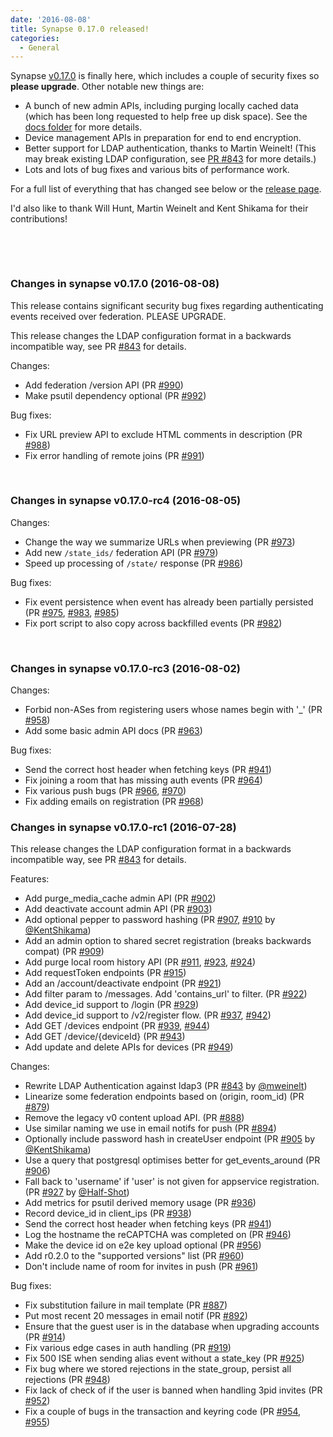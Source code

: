 ```yaml
---
date: '2016-08-08'
title: Synapse 0.17.0 released!
categories:
  - General
---
```


Synapse <a href="https://github.com/matrix-org/synapse/releases/tag/v0.17.0">v0.17.0</a> is finally here, which includes a couple of security fixes so <strong>please upgrade</strong>. Other notable new things are:
<ul>
 	<li>A bunch of new admin APIs, including purging locally cached data (which has been long requested to help free up disk space). See the <a href="https://github.com/matrix-org/synapse/tree/master/docs/admin_api">docs folder</a> for more details.</li>
 	<li>Device management APIs in preparation for end to end encryption.</li>
 	<li>Better support for LDAP authentication, thanks to Martin Weinelt! (This may break existing LDAP configuration, see <a href="https://github.com/matrix-org/synapse/pull/843">PR #843</a> for more details.)</li>
 	<li>Lots and lots of bug fixes and various bits of performance work.</li>
</ul>
For a full list of everything that has changed see below or the <a href="https://github.com/matrix-org/synapse/releases/tag/v0.17.0">release page</a>.

I'd also like to thank Will Hunt, Martin Weinelt and Kent Shikama for their contributions!

&nbsp;

&nbsp;
<h3>Changes in synapse v0.17.0 (2016-08-08)</h3>
This release contains significant security bug fixes regarding authenticating
events received over federation. PLEASE UPGRADE.

This release changes the LDAP configuration format in a backwards incompatible
way, see PR <a class="issue-link js-issue-link" href="https://github.com/matrix-org/synapse/pull/843" data-url="https://github.com/matrix-org/synapse/issues/843" data-id="158692541" data-error-text="Failed to load issue title" data-permission-text="Issue title is private">#843</a> for details.

Changes:
<ul>
 	<li>Add federation /version API (PR <a class="issue-link js-issue-link" href="https://github.com/matrix-org/synapse/pull/990" data-url="https://github.com/matrix-org/synapse/issues/990" data-id="169636556" data-error-text="Failed to load issue title" data-permission-text="Issue title is private">#990</a>)</li>
 	<li>Make psutil dependency optional (PR <a class="issue-link js-issue-link" href="https://github.com/matrix-org/synapse/pull/992" data-url="https://github.com/matrix-org/synapse/issues/992" data-id="169888303" data-error-text="Failed to load issue title" data-permission-text="Issue title is private">#992</a>)</li>
</ul>
Bug fixes:
<ul>
 	<li>Fix URL preview API to exclude HTML comments in description (PR <a class="issue-link js-issue-link" href="https://github.com/matrix-org/synapse/pull/988" data-url="https://github.com/matrix-org/synapse/issues/988" data-id="169610681" data-error-text="Failed to load issue title" data-permission-text="Issue title is private">#988</a>)</li>
 	<li>Fix error handling of remote joins (PR <a class="issue-link js-issue-link" href="https://github.com/matrix-org/synapse/pull/991" data-url="https://github.com/matrix-org/synapse/issues/991" data-id="169653250" data-error-text="Failed to load issue title" data-permission-text="Issue title is private">#991</a>)</li>
</ul>
&nbsp;
<h3>Changes in synapse v0.17.0-rc4 (2016-08-05)</h3>
Changes:
<ul>
 	<li>Change the way we summarize URLs when previewing (PR <a class="issue-link js-issue-link" href="https://github.com/matrix-org/synapse/pull/973" data-url="https://github.com/matrix-org/synapse/issues/973" data-id="168942221" data-error-text="Failed to load issue title" data-permission-text="Issue title is private">#973</a>)</li>
 	<li>Add new <code>/state_ids/</code> federation API (PR <a class="issue-link js-issue-link" href="https://github.com/matrix-org/synapse/pull/979" data-url="https://github.com/matrix-org/synapse/issues/979" data-id="169136186" data-error-text="Failed to load issue title" data-permission-text="Issue title is private">#979</a>)</li>
 	<li>Speed up processing of <code>/state/</code> response (PR <a class="issue-link js-issue-link" href="https://github.com/matrix-org/synapse/pull/986" data-url="https://github.com/matrix-org/synapse/issues/986" data-id="169570759" data-error-text="Failed to load issue title" data-permission-text="Issue title is private">#986</a>)</li>
</ul>
Bug fixes:
<ul>
 	<li>Fix event persistence when event has already been partially persisted (PR <a class="issue-link js-issue-link" title="Ensure we only persist an event once at a time" href="https://github.com/matrix-org/synapse/pull/975" data-id="169098276" data-error-text="Failed to load issue title" data-permission-text="Issue title is private">#975</a>, <a class="issue-link js-issue-link" href="https://github.com/matrix-org/synapse/pull/983" data-url="https://github.com/matrix-org/synapse/issues/983" data-id="169382701" data-error-text="Failed to load issue title" data-permission-text="Issue title is private">#983</a>, <a class="issue-link js-issue-link" href="https://github.com/matrix-org/synapse/pull/985" data-url="https://github.com/matrix-org/synapse/issues/985" data-id="169570281" data-error-text="Failed to load issue title" data-permission-text="Issue title is private">#985</a>)</li>
 	<li>Fix port script to also copy across backfilled events (PR <a class="issue-link js-issue-link" href="https://github.com/matrix-org/synapse/pull/982" data-url="https://github.com/matrix-org/synapse/issues/982" data-id="169344602" data-error-text="Failed to load issue title" data-permission-text="Issue title is private">#982</a>)</li>
</ul>
&nbsp;
<h3>Changes in synapse v0.17.0-rc3 (2016-08-02)</h3>
Changes:
<ul>
 	<li>Forbid non-ASes from registering users whose names begin with '_' (PR <a class="issue-link js-issue-link" href="https://github.com/matrix-org/synapse/pull/958" data-url="https://github.com/matrix-org/synapse/issues/958" data-id="167904457" data-error-text="Failed to load issue title" data-permission-text="Issue title is private">#958</a>)</li>
 	<li>Add some basic admin API docs (PR <a class="issue-link js-issue-link" href="https://github.com/matrix-org/synapse/pull/963" data-url="https://github.com/matrix-org/synapse/issues/963" data-id="168102004" data-error-text="Failed to load issue title" data-permission-text="Issue title is private">#963</a>)</li>
</ul>
Bug fixes:
<ul>
 	<li>Send the correct host header when fetching keys (PR <a class="issue-link js-issue-link" href="https://github.com/matrix-org/synapse/pull/941" data-url="https://github.com/matrix-org/synapse/issues/941" data-id="166784788" data-error-text="Failed to load issue title" data-permission-text="Issue title is private">#941</a>)</li>
 	<li>Fix joining a room that has missing auth events (PR <a class="issue-link js-issue-link" href="https://github.com/matrix-org/synapse/pull/964" data-url="https://github.com/matrix-org/synapse/issues/964" data-id="168120112" data-error-text="Failed to load issue title" data-permission-text="Issue title is private">#964</a>)</li>
 	<li>Fix various push bugs (PR <a class="issue-link js-issue-link" href="https://github.com/matrix-org/synapse/pull/966" data-url="https://github.com/matrix-org/synapse/issues/966" data-id="168177154" data-error-text="Failed to load issue title" data-permission-text="Issue title is private">#966</a>, <a class="issue-link js-issue-link" href="https://github.com/matrix-org/synapse/pull/970" data-url="https://github.com/matrix-org/synapse/issues/970" data-id="168521716" data-error-text="Failed to load issue title" data-permission-text="Issue title is private">#970</a>)</li>
 	<li>Fix adding emails on registration (PR <a class="issue-link js-issue-link" href="https://github.com/matrix-org/synapse/pull/968" data-url="https://github.com/matrix-org/synapse/issues/968" data-id="168337247" data-error-text="Failed to load issue title" data-permission-text="Issue title is private">#968</a>)</li>
</ul>
<h3></h3>
<h3>Changes in synapse v0.17.0-rc1 (2016-07-28)</h3>
This release changes the LDAP configuration format in a backwards incompatible
way, see PR <a class="issue-link js-issue-link" href="https://github.com/matrix-org/synapse/pull/843" data-url="https://github.com/matrix-org/synapse/issues/843" data-id="158692541" data-error-text="Failed to load issue title" data-permission-text="Issue title is private">#843</a> for details.

Features:
<ul>
 	<li>Add purge_media_cache admin API (PR <a class="issue-link js-issue-link" href="https://github.com/matrix-org/synapse/pull/902" data-url="https://github.com/matrix-org/synapse/issues/902" data-id="162932471" data-error-text="Failed to load issue title" data-permission-text="Issue title is private">#902</a>)</li>
 	<li>Add deactivate account admin API (PR <a class="issue-link js-issue-link" href="https://github.com/matrix-org/synapse/pull/903" data-url="https://github.com/matrix-org/synapse/issues/903" data-id="163182922" data-error-text="Failed to load issue title" data-permission-text="Issue title is private">#903</a>)</li>
 	<li>Add optional pepper to password hashing (PR <a class="issue-link js-issue-link" href="https://github.com/matrix-org/synapse/pull/907" data-url="https://github.com/matrix-org/synapse/issues/907" data-id="163714838" data-error-text="Failed to load issue title" data-permission-text="Issue title is private">#907</a>, <a class="issue-link js-issue-link" href="https://github.com/matrix-org/synapse/pull/910" data-url="https://github.com/matrix-org/synapse/issues/910" data-id="164027482" data-error-text="Failed to load issue title" data-permission-text="Issue title is private">#910</a> by <a class="user-mention" href="https://github.com/KentShikama">@KentShikama</a>)</li>
 	<li>Add an admin option to shared secret registration (breaks backwards compat) (PR <a class="issue-link js-issue-link" href="https://github.com/matrix-org/synapse/pull/909" data-url="https://github.com/matrix-org/synapse/issues/909" data-id="163892610" data-error-text="Failed to load issue title" data-permission-text="Issue title is private">#909</a>)</li>
 	<li>Add purge local room history API (PR <a class="issue-link js-issue-link" href="https://github.com/matrix-org/synapse/pull/911" data-url="https://github.com/matrix-org/synapse/issues/911" data-id="164096726" data-error-text="Failed to load issue title" data-permission-text="Issue title is private">#911</a>, <a class="issue-link js-issue-link" href="https://github.com/matrix-org/synapse/pull/923" data-url="https://github.com/matrix-org/synapse/issues/923" data-id="165745465" data-error-text="Failed to load issue title" data-permission-text="Issue title is private">#923</a>, <a class="issue-link js-issue-link" href="https://github.com/matrix-org/synapse/pull/924" data-url="https://github.com/matrix-org/synapse/issues/924" data-id="165785903" data-error-text="Failed to load issue title" data-permission-text="Issue title is private">#924</a>)</li>
 	<li>Add requestToken endpoints (PR <a class="issue-link js-issue-link" href="https://github.com/matrix-org/synapse/pull/915" data-url="https://github.com/matrix-org/synapse/issues/915" data-id="164571236" data-error-text="Failed to load issue title" data-permission-text="Issue title is private">#915</a>)</li>
 	<li>Add an /account/deactivate endpoint (PR <a class="issue-link js-issue-link" href="https://github.com/matrix-org/synapse/pull/921" data-url="https://github.com/matrix-org/synapse/issues/921" data-id="165511431" data-error-text="Failed to load issue title" data-permission-text="Issue title is private">#921</a>)</li>
 	<li>Add filter param to /messages. Add 'contains_url' to filter. (PR <a class="issue-link js-issue-link" href="https://github.com/matrix-org/synapse/pull/922" data-url="https://github.com/matrix-org/synapse/issues/922" data-id="165585706" data-error-text="Failed to load issue title" data-permission-text="Issue title is private">#922</a>)</li>
 	<li>Add device_id support to /login (PR <a class="issue-link js-issue-link" href="https://github.com/matrix-org/synapse/pull/929" data-url="https://github.com/matrix-org/synapse/issues/929" data-id="166118756" data-error-text="Failed to load issue title" data-permission-text="Issue title is private">#929</a>)</li>
 	<li>Add device_id support to /v2/register flow. (PR <a class="issue-link js-issue-link" href="https://github.com/matrix-org/synapse/pull/937" data-url="https://github.com/matrix-org/synapse/issues/937" data-id="166613208" data-error-text="Failed to load issue title" data-permission-text="Issue title is private">#937</a>, <a class="issue-link js-issue-link" href="https://github.com/matrix-org/synapse/pull/942" data-url="https://github.com/matrix-org/synapse/issues/942" data-id="166788540" data-error-text="Failed to load issue title" data-permission-text="Issue title is private">#942</a>)</li>
 	<li>Add GET /devices endpoint (PR <a class="issue-link js-issue-link" href="https://github.com/matrix-org/synapse/pull/939" data-url="https://github.com/matrix-org/synapse/issues/939" data-id="166614282" data-error-text="Failed to load issue title" data-permission-text="Issue title is private">#939</a>, <a class="issue-link js-issue-link" href="https://github.com/matrix-org/synapse/pull/944" data-url="https://github.com/matrix-org/synapse/issues/944" data-id="166840622" data-error-text="Failed to load issue title" data-permission-text="Issue title is private">#944</a>)</li>
 	<li>Add GET /device/{deviceId} (PR <a class="issue-link js-issue-link" href="https://github.com/matrix-org/synapse/pull/943" data-url="https://github.com/matrix-org/synapse/issues/943" data-id="166792610" data-error-text="Failed to load issue title" data-permission-text="Issue title is private">#943</a>)</li>
 	<li>Add update and delete APIs for devices (PR <a class="issue-link js-issue-link" href="https://github.com/matrix-org/synapse/pull/949" data-url="https://github.com/matrix-org/synapse/issues/949" data-id="167421787" data-error-text="Failed to load issue title" data-permission-text="Issue title is private">#949</a>)</li>
</ul>
Changes:
<ul>
 	<li>Rewrite LDAP Authentication against ldap3 (PR <a class="issue-link js-issue-link" href="https://github.com/matrix-org/synapse/pull/843" data-url="https://github.com/matrix-org/synapse/issues/843" data-id="158692541" data-error-text="Failed to load issue title" data-permission-text="Issue title is private">#843</a> by <a class="user-mention" href="https://github.com/mweinelt">@mweinelt</a>)</li>
 	<li>Linearize some federation endpoints based on (origin, room_id) (PR <a class="issue-link js-issue-link" href="https://github.com/matrix-org/synapse/pull/879" data-url="https://github.com/matrix-org/synapse/issues/879" data-id="160917868" data-error-text="Failed to load issue title" data-permission-text="Issue title is private">#879</a>)</li>
 	<li>Remove the legacy v0 content upload API. (PR <a class="issue-link js-issue-link" href="https://github.com/matrix-org/synapse/pull/888" data-url="https://github.com/matrix-org/synapse/issues/888" data-id="161405539" data-error-text="Failed to load issue title" data-permission-text="Issue title is private">#888</a>)</li>
 	<li>Use similar naming we use in email notifs for push (PR <a class="issue-link js-issue-link" href="https://github.com/matrix-org/synapse/pull/894" data-url="https://github.com/matrix-org/synapse/issues/894" data-id="162121552" data-error-text="Failed to load issue title" data-permission-text="Issue title is private">#894</a>)</li>
 	<li>Optionally include password hash in createUser endpoint (PR <a class="issue-link js-issue-link" href="https://github.com/matrix-org/synapse/pull/905" data-url="https://github.com/matrix-org/synapse/issues/905" data-id="163548694" data-error-text="Failed to load issue title" data-permission-text="Issue title is private">#905</a> by <a class="user-mention" href="https://github.com/KentShikama">@KentShikama</a>)</li>
 	<li>Use a query that postgresql optimises better for get_events_around (PR <a class="issue-link js-issue-link" href="https://github.com/matrix-org/synapse/pull/906" data-url="https://github.com/matrix-org/synapse/issues/906" data-id="163691925" data-error-text="Failed to load issue title" data-permission-text="Issue title is private">#906</a>)</li>
 	<li>Fall back to 'username' if 'user' is not given for appservice registration. (PR <a class="issue-link js-issue-link" href="https://github.com/matrix-org/synapse/pull/927" data-url="https://github.com/matrix-org/synapse/issues/927" data-id="165932125" data-error-text="Failed to load issue title" data-permission-text="Issue title is private">#927</a> by <a class="user-mention" href="https://github.com/Half-Shot">@Half-Shot</a>)</li>
 	<li>Add metrics for psutil derived memory usage (PR <a class="issue-link js-issue-link" href="https://github.com/matrix-org/synapse/pull/936" data-url="https://github.com/matrix-org/synapse/issues/936" data-id="166605269" data-error-text="Failed to load issue title" data-permission-text="Issue title is private">#936</a>)</li>
 	<li>Record device_id in client_ips (PR <a class="issue-link js-issue-link" href="https://github.com/matrix-org/synapse/pull/938" data-url="https://github.com/matrix-org/synapse/issues/938" data-id="166613664" data-error-text="Failed to load issue title" data-permission-text="Issue title is private">#938</a>)</li>
 	<li>Send the correct host header when fetching keys (PR <a class="issue-link js-issue-link" href="https://github.com/matrix-org/synapse/pull/941" data-url="https://github.com/matrix-org/synapse/issues/941" data-id="166784788" data-error-text="Failed to load issue title" data-permission-text="Issue title is private">#941</a>)</li>
 	<li>Log the hostname the reCAPTCHA was completed on (PR <a class="issue-link js-issue-link" href="https://github.com/matrix-org/synapse/pull/946" data-url="https://github.com/matrix-org/synapse/issues/946" data-id="167078376" data-error-text="Failed to load issue title" data-permission-text="Issue title is private">#946</a>)</li>
 	<li>Make the device id on e2e key upload optional (PR <a class="issue-link js-issue-link" href="https://github.com/matrix-org/synapse/pull/956" data-url="https://github.com/matrix-org/synapse/issues/956" data-id="167831954" data-error-text="Failed to load issue title" data-permission-text="Issue title is private">#956</a>)</li>
 	<li>Add r0.2.0 to the "supported versions" list (PR <a class="issue-link js-issue-link" href="https://github.com/matrix-org/synapse/pull/960" data-url="https://github.com/matrix-org/synapse/issues/960" data-id="168038168" data-error-text="Failed to load issue title" data-permission-text="Issue title is private">#960</a>)</li>
 	<li>Don't include name of room for invites in push (PR <a class="issue-link js-issue-link" href="https://github.com/matrix-org/synapse/pull/961" data-url="https://github.com/matrix-org/synapse/issues/961" data-id="168050327" data-error-text="Failed to load issue title" data-permission-text="Issue title is private">#961</a>)</li>
</ul>
Bug fixes:
<ul>
 	<li>Fix substitution failure in mail template (PR <a class="issue-link js-issue-link" href="https://github.com/matrix-org/synapse/pull/887" data-url="https://github.com/matrix-org/synapse/issues/887" data-id="161403101" data-error-text="Failed to load issue title" data-permission-text="Issue title is private">#887</a>)</li>
 	<li>Put most recent 20 messages in email notif (PR <a class="issue-link js-issue-link" href="https://github.com/matrix-org/synapse/pull/892" data-url="https://github.com/matrix-org/synapse/issues/892" data-id="161732391" data-error-text="Failed to load issue title" data-permission-text="Issue title is private">#892</a>)</li>
 	<li>Ensure that the guest user is in the database when upgrading accounts (PR <a class="issue-link js-issue-link" title="Ensure that the guest user is in the database when upgrading accounts" href="https://github.com/matrix-org/synapse/pull/914" data-id="164541872" data-error-text="Failed to load issue title" data-permission-text="Issue title is private">#914</a>)</li>
 	<li>Fix various edge cases in auth handling (PR <a class="issue-link js-issue-link" href="https://github.com/matrix-org/synapse/pull/919" data-url="https://github.com/matrix-org/synapse/issues/919" data-id="165306219" data-error-text="Failed to load issue title" data-permission-text="Issue title is private">#919</a>)</li>
 	<li>Fix 500 ISE when sending alias event without a state_key (PR <a class="issue-link js-issue-link" href="https://github.com/matrix-org/synapse/pull/925" data-url="https://github.com/matrix-org/synapse/issues/925" data-id="165844030" data-error-text="Failed to load issue title" data-permission-text="Issue title is private">#925</a>)</li>
 	<li>Fix bug where we stored rejections in the state_group, persist all rejections (PR <a class="issue-link js-issue-link" href="https://github.com/matrix-org/synapse/pull/948" data-url="https://github.com/matrix-org/synapse/issues/948" data-id="167391758" data-error-text="Failed to load issue title" data-permission-text="Issue title is private">#948</a>)</li>
 	<li>Fix lack of check of if the user is banned when handling 3pid invites (PR <a class="issue-link js-issue-link" href="https://github.com/matrix-org/synapse/pull/952" data-url="https://github.com/matrix-org/synapse/issues/952" data-id="167640958" data-error-text="Failed to load issue title" data-permission-text="Issue title is private">#952</a>)</li>
 	<li>Fix a couple of bugs in the transaction and keyring code (PR <a class="issue-link js-issue-link" href="https://github.com/matrix-org/synapse/pull/954" data-url="https://github.com/matrix-org/synapse/issues/954" data-id="167675906" data-error-text="Failed to load issue title" data-permission-text="Issue title is private">#954</a>, <a class="issue-link js-issue-link" href="https://github.com/matrix-org/synapse/pull/955" data-url="https://github.com/matrix-org/synapse/issues/955" data-id="167810557" data-error-text="Failed to load issue title" data-permission-text="Issue title is private">#955</a>)</li>
</ul>